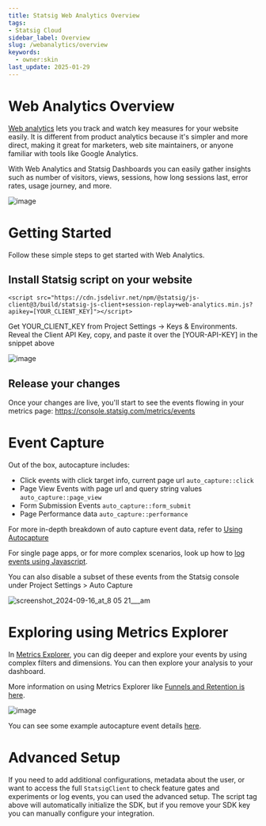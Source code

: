 ```yaml
---
title: Statsig Web Analytics Overview
tags:
- Statsig Cloud 
sidebar_label: Overview
slug: /webanalytics/overview
keywords:
  - owner:skin
last_update: 2025-01-29
---
```


# Web Analytics Overview

[Web analytics](https://www.statsig.com/web-analytics) lets you track and watch key measures for your website easily. It is different from product analytics because it's simpler and more direct, making it great for marketers, web site maintainers, or anyone familiar with tools like Google Analytics. 

With Web Analytics and Statsig Dashboards you can easily gather insights such as number of visitors, views, sessions, how long sessions last, error rates, usage journey, and more.

![image](https://github.com/statsig-io/js-client/assets/74588208/9b581024-3739-402d-a62d-c91f76adc784)

# Getting Started

Follow these simple steps to get started with Web Analytics.

## Install Statsig script on your website

```
<script src="https://cdn.jsdelivr.net/npm/@statsig/js-client@3/build/statsig-js-client+session-replay+web-analytics.min.js?apikey=[YOUR_CLIENT_KEY]"></script>
```

Get YOUR_CLIENT_KEY from Project Settings -> Keys & Environments. Reveal the Client API Key, copy, and paste it over the [YOUR-API-KEY] in the snippet above

![image](https://github.com/statsig-io/js-client/assets/74588208/0180a38a-2b3d-43c6-aa8e-4ea04c8ac751)

## Release your changes

Once your changes are live, you'll start to see the events flowing in your metrics page: https://console.statsig.com/metrics/events

# Event Capture

Out of the box, autocapture includes:
* Click events with click target info, current page url `auto_capture::click`
* Page View Events with page url and query string values `auto_capture::page_view`
* Form Submission Events `auto_capture::form_submit`
* Page Performance data `auto_capture::performance`

For more in-depth breakdown of auto capture event data, refer to [Using Autocapture](https://docs.statsig.com/guides/sidecar-experiments/measuring-experiments/#using-autocapture)

For single page apps, or for more complex scenarios, look up how to [log events using Javascript](/client/javascript-sdk#event-logging).

You can also disable a subset of these events from the Statsig console under Project Settings > Auto Capture

![screenshot_2024-09-16_at_8 05 21___am](https://github.com/user-attachments/assets/1cba9cbc-9fbe-4024-9a7f-43184efc37b9)

# Exploring using Metrics Explorer

In [Metrics Explorer](https://console.statsig.com/metrics/explore), you can dig deeper and explore your events by using complex filters and dimensions.  You can then explore your analysis to your dashboard.

More information on using Metrics Explorer like [Funnels and Retention is here](/product-analytics/overview).

![image](https://github.com/statsig-io/js-client/assets/74588208/f4ed6f2c-79ce-4e47-ba6d-8dbe69978cc0)

You can see some example autocapture event details [here](/guides/sidecar-experiments/measuring-experiments).

# Advanced Setup

If you need to add additional configurations, metadata about the user, or want to access the full `StatsigClient` to check feature gates and experiments or log events, you can used the advanced setup.  The script tag above will automatically initialize the SDK, but if you remove your SDK key you can manually configure your integration.

<GitHubEmbed url="https://raw.githubusercontent.com/statsig-io/js-client-monorepo/main/samples/react/src/samples/precomputed-client/sample-precomp-session-replay-html.tsx" />
